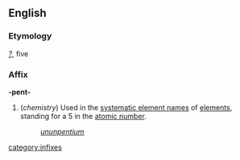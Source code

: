 ==English==
===Etymology===
{{Gr.}} ''[[?]]'', five

===Affix===
'''-pent-'''

#(''chemistry'') Used in the [[systematic element name]]s of [[element]]s, standing for a 5 in the [[atomic number]].
#:''[[ununpentium]]''
[[category:infixes]]
